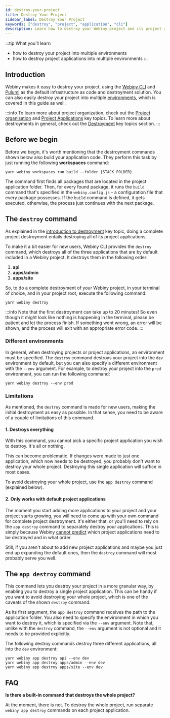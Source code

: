 ```yaml
---
id: destroy-your-project
title: Destroy Your Project
sidebar_label: Destroy Your Project
keywords: ["destroy", "project", "application", "cli"]
description: Learn how to destroy your Webiny project and its project applications, using the Webiny CLI.
---
```


:::tip What you’ll learn

- how to destroy your project into multiple environments
- how to destroy project applications into multiple environments
:::

## Introduction

Webiny makes it easy to destroy your project, using the [Webiny CLI](/docs/key-topics/webiny-cli) and [Pulumi](/docs/key-topics/destroyment/iac-with-pulumi) as the default infrastructure as code and destroyment solution. You can also easily destroy your project into multiple [environments](/docs/key-topics/destroyment/environments), which is covered in this guide as well.

:::info
To learn more about project organization, check out the [Project organisation](/docs/key-topics/project-organization) and [Project Applications](/docs/key-topics/project-applications) key topics. To learn more about destroyments in general, check out the [Destroyment](/docs/key-topics/destroyment/introduction) key topics section.
:::

## Before we begin

Before we begin, it's worth mentioning that the destroyment commands shown below also build your application code. They perform this task by just running the following **workspaces** command:

```
yarn webiny workspaces run build --folder {STACK_FOLDER}
```

The command first finds all packages that are located in the project application folder. Then, for every found package, it runs the `build` command that's specified in the `webiny.config.js` - a configuration file that every package possesses. If the `build` command is defined, it gets executed, otherwise, the process just continues with the next package.

## The `destroy` command

As explained in the [introduction to destroyment](/docs/key-topics/destroyment/introduction) key topic, doing a complete project destroyment entails destroying all of its project applications.

To make it a bit easier for new users, Webiny CLI provides the `destroy` command, which destroys all of the three applications that are by default included in a Webiny project. It destroys them in the following order:

<!-- vale off -->
1. **api**
2. **apps/admin**
3. **apps/site**
<!-- vale on -->

So, to do a complete destroyment of your Webiny project, in your terminal of choice, and in your project root, execute the following command:

```
yarn webiny destroy
```

:::info
Note that the first destroyment can take up to 20 minutes! So even though it might look like nothing is happening in the terminal, please be patient and let the process finish. If something went wrong, an error will be shown, and the process will exit with an appropriate error code.
:::

### Different environments
In general, when destroying projects or project applications, an environment must be specified. The `destroy` command destroys your project into the `dev` environment by default, but you can also specify a different environment with the `--env` argument. For example, to destroy your project into the `prod` environment, you can run the following command:

```
yarn webiny destroy --env prod
```

### Limitations

As mentioned, the `destroy` command is made for new users, making the initial destroyment as easy as possible. In that sense, you need to be aware of a couple of limitations of this command.

#### 1. Destroys everything
With this command, you cannot pick a specific project application you wish to destroy. It's all or nothing.

This can become problematic. If changes were made to just one application, which now needs to be destroyed, you probably don't want to destroy your whole project. Destroying this single application will suffice in most cases.

To avoid destroying your whole project, use the `app destroy` command (explained below).

#### 2. Only works with default project applications
The moment you start adding more applications to your project and your project starts growing, you will need to come up with your own command for complete project destroyment. It's either that, or you'll need to rely on the `app destroy` command to separately destroy your applications. This is simply because Webiny [cannot predict](/docs/key-topics/destroyment/introduction#dependent-project-applications) which project applications need to be destroyed and in what order.

Still, if you aren't about to add new project applications and maybe you just end up expanding the default ones, then the `destroy` command will most probably serve you well.

## The `app destroy` command

This command lets you destroy your project in a more granular way, by enabling you to destroy a single project application. This can be handy if you want to avoid destroying your whole project, which is one of the caveats of the shown `destroy` command.

As its first argument, the `app destroy` command receives the path to the application folder. You also need to specify the environment in which you want to destroy it, which is specified via the `--env` argument. Note that, unlike with the `destroy` command, the `--env` argument is not optional and it needs to be provided explicitly.

The following destroy commands destroy three different applications, all into the `dev` environment:

```
yarn webiny app destroy api --env dev
yarn webiny app destroy apps/admin --env dev
yarn webiny app destroy apps/site --env dev
```



## FAQ

**Is there a built-in command that destroys the whole project?**

At the moment, there is not. To destroy the whole project, run separate `webiny app destroy` commands on each project application.
